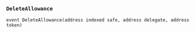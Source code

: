 ### `DeleteAllowance`
```solidity
event DeleteAllowance(address indexed safe, address delegate, address token)
```

